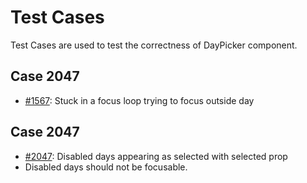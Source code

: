 
# Test Cases

Test Cases are used to test the correctness of DayPicker component.

## Case 2047

- [#1567](https://github.com/gpbl/react-day-picker/issues/1567): Stuck in a focus loop trying to focus outside day

<BrowserWindow>
  <TestCase1567 />
</BrowserWindow>

## Case 2047

- [#2047](https://github.com/gpbl/react-day-picker/issues/2047): Disabled days appearing as selected with selected prop
- Disabled days should not be focusable.

<BrowserWindow>
  <TestCase2047 />
</BrowserWindow>

